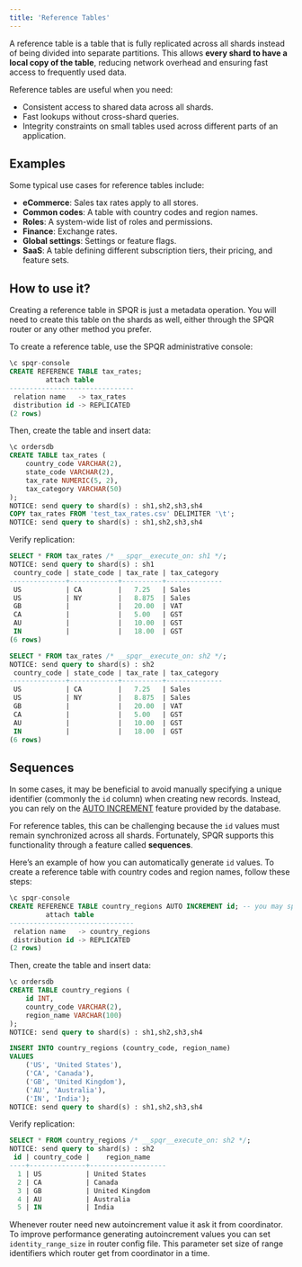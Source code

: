 ```yaml
---
title: 'Reference Tables'
---
```


A reference table is a table that is fully replicated across all shards instead of being divided into separate partitions. This allows **every shard to have a local copy of the table**, reducing network overhead and ensuring fast access to frequently used data.

Reference tables are useful when you need:

- Consistent access to shared data across all shards.
- Fast lookups without cross-shard queries.
- Integrity constraints on small tables used across different parts of an application.

## Examples

Some typical use cases for reference tables include:

- **eCommerce**: Sales tax rates apply to all stores.
- **Common codes**: A table with country codes and region names.
- **Roles**: A system-wide list of roles and permissions.
- **Finance**: Exchange rates.
- **Global settings**: Settings or feature flags.
- **SaaS**: A table defining different subscription tiers, their pricing, and feature sets.

## How to use it?

<Warning>
Creating a reference table in SPQR is just a metadata operation. You will need to create this table on the shards as well, either through the SPQR router or any other method you prefer.
</Warning>

To create a reference table, use the SPQR administrative console:

```sql
\c spqr-console
CREATE REFERENCE TABLE tax_rates;
         attach table          
-------------------------------
 relation name   -> tax_rates
 distribution id -> REPLICATED
(2 rows)
```

Then, create the table and insert data:

```sql
\c ordersdb
CREATE TABLE tax_rates (
    country_code VARCHAR(2),
    state_code VARCHAR(2),
    tax_rate NUMERIC(5, 2),
    tax_category VARCHAR(50)
);
NOTICE: send query to shard(s) : sh1,sh2,sh3,sh4
COPY tax_rates FROM 'test_tax_rates.csv' DELIMITER '\t';
NOTICE: send query to shard(s) : sh1,sh2,sh3,sh4
```

Verify replication:

```sql
SELECT * FROM tax_rates /* __spqr__execute_on: sh1 */;
NOTICE: send query to shard(s) : sh1
 country_code | state_code | tax_rate | tax_category
--------------+------------+----------+--------------
 US           | CA         |   7.25   | Sales
 US           | NY         |   8.875  | Sales
 GB           |            |   20.00  | VAT
 CA           |            |   5.00   | GST
 AU           |            |   10.00  | GST
 IN           |            |   18.00  | GST
(6 rows)

SELECT * FROM tax_rates /* __spqr__execute_on: sh2 */;
NOTICE: send query to shard(s) : sh2
 country_code | state_code | tax_rate | tax_category
--------------+------------+----------+--------------
 US           | CA         |   7.25   | Sales
 US           | NY         |   8.875  | Sales
 GB           |            |   20.00  | VAT
 CA           |            |   5.00   | GST
 AU           |            |   10.00  | GST
 IN           |            |   18.00  | GST
(6 rows)
```

## Sequences
In some cases, it may be beneficial to avoid manually specifying a unique identifier (commonly the `id` column) when creating new records. Instead, you can rely on the [AUTO INCREMENT](https://www.postgresql.org/docs/11/sql-createsequence.html) feature provided by the database. 

For reference tables, this can be challenging because the `id` values must remain synchronized across all shards. Fortunately, SPQR supports this functionality through a feature called **sequences**.

Here’s an example of how you can automatically generate `id` values. To create a reference table with country codes and region names, follow these steps:

```sql
\c spqr-console
CREATE REFERENCE TABLE country_regions AUTO INCREMENT id; -- you may specify initial sequence value via START keyword
         attach table          
-------------------------------
 relation name   -> country_regions
 distribution id -> REPLICATED
(2 rows)
```

Then, create the table and insert data:

```sql
\c ordersdb
CREATE TABLE country_regions (
    id INT,
    country_code VARCHAR(2),
    region_name VARCHAR(100)
);
NOTICE: send query to shard(s) : sh1,sh2,sh3,sh4

INSERT INTO country_regions (country_code, region_name) 
VALUES
    ('US', 'United States'),
    ('CA', 'Canada'),
    ('GB', 'United Kingdom'),
    ('AU', 'Australia'),
    ('IN', 'India');
NOTICE: send query to shard(s) : sh1,sh2,sh3,sh4
```

Verify replication:

```sql
SELECT * FROM country_regions /* __spqr__execute_on: sh2 */;
NOTICE: send query to shard(s) : sh2
 id | country_code |    region_name    
----+--------------+-------------------
  1 | US           | United States
  2 | CA           | Canada
  3 | GB           | United Kingdom
  4 | AU           | Australia
  5 | IN           | India
```

Whenever router need new autoincrement value it ask it from coordinator. To improve performance generating autoincrement values you can set `identity_range_size` in router config file. This parameter set size of range identifiers which router get  from coordinator in a time.